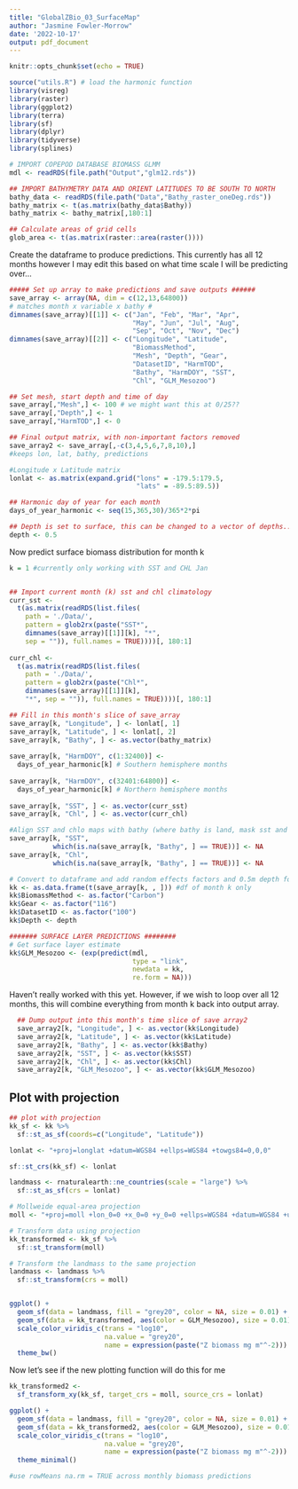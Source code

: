 ```yaml
---
title: "GlobalZBio_03_SurfaceMap"
author: "Jasmine Fowler-Morrow"
date: '2022-10-17'
output: pdf_document
---
```


```r
knitr::opts_chunk$set(echo = TRUE)
```



```r
source("utils.R") # load the harmonic function
library(visreg)
library(raster)
library(ggplot2)
library(terra)
library(sf)
library(dplyr)
library(tidyverse)
library(splines)

# IMPORT COPEPOD DATABASE BIOMASS GLMM
mdl <- readRDS(file.path("Output","glm12.rds"))
```



```r
## IMPORT BATHYMETRY DATA AND ORIENT LATITUDES TO BE SOUTH TO NORTH
bathy_data <- readRDS(file.path("Data","Bathy_raster_oneDeg.rds"))
bathy_matrix <- t(as.matrix(bathy_data$Bathy))
bathy_matrix <- bathy_matrix[,180:1]

## Calculate areas of grid cells
glob_area <- t(as.matrix(raster::area(raster())))
```


Create the dataframe to produce predictions. This currently has all 12 months however I may edit this based on what time scale I will be predicting over...

```r
##### Set up array to make predictions and save outputs ######
save_array <- array(NA, dim = c(12,13,64800)) 
# matches month x variable x bathy #
dimnames(save_array)[[1]] <- c("Jan", "Feb", "Mar", "Apr", 
                               "May", "Jun", "Jul", "Aug", 
                               "Sep", "Oct", "Nov", "Dec")
dimnames(save_array)[[2]] <- c("Longitude", "Latitude", 
                               "BiomassMethod", 
                               "Mesh", "Depth", "Gear", 
                               "DatasetID", "HarmTOD", 
                               "Bathy", "HarmDOY", "SST", 
                               "Chl", "GLM_Mesozoo")

## Set mesh, start depth and time of day
save_array[,"Mesh",] <- 100 # we might want this at 0/25??
save_array[,"Depth",] <- 1
save_array[,"HarmTOD",] <- 0

## Final output matrix, with non-important factors removed
save_array2 <- save_array[,-c(3,4,5,6,7,8,10),] 
#keeps lon, lat, bathy, predictions

#Longitude x Latitude matrix
lonlat <- as.matrix(expand.grid("lons" = -179.5:179.5, 
                                "lats" = -89.5:89.5))

## Harmonic day of year for each month
days_of_year_harmonic <- seq(15,365,30)/365*2*pi

## Depth is set to surface, this can be changed to a vector of depths...
depth <- 0.5
```

Now predict surface biomass distribution for month k 

```r
k = 1 #currently only working with SST and CHL Jan


## Import current month (k) sst and chl climatology
curr_sst <- 
  t(as.matrix(readRDS(list.files(
    path = './Data/',
    pattern = glob2rx(paste("SST*", 
    dimnames(save_array)[[1]][k], "*", 
    sep = "")), full.names = TRUE))))[, 180:1]
  
curr_chl <- 
  t(as.matrix(readRDS(list.files(
    path = './Data/',
    pattern = glob2rx(paste("Chl*", 
    dimnames(save_array)[[1]][k], 
    "*", sep = "")), full.names = TRUE))))[, 180:1]

## Fill in this month's slice of save_array
save_array[k, "Longitude", ] <- lonlat[, 1]
save_array[k, "Latitude", ] <- lonlat[, 2]
save_array[k, "Bathy", ] <- as.vector(bathy_matrix)
  
save_array[k, "HarmDOY", c(1:32400)] <-
  days_of_year_harmonic[k] # Southern hemisphere months
  
save_array[k, "HarmDOY", c(32401:64800)] <-
  days_of_year_harmonic[k] # Northern hemisphere months
  
save_array[k, "SST", ] <- as.vector(curr_sst)
save_array[k, "Chl", ] <- as.vector(curr_chl)

#Align SST and chlo maps with bathy (where bathy is land, mask sst and chlo)
save_array[k, "SST", 
           which(is.na(save_array[k, "Bathy", ] == TRUE))] <- NA
save_array[k, "Chl", 
           which(is.na(save_array[k, "Bathy", ] == TRUE))] <- NA
```

```r
# Convert to dataframe and add random effects factors and 0.5m depth for glmm prediction
kk <- as.data.frame(t(save_array[k, , ])) #df of month k only 
kk$BiomassMethod <- as.factor("Carbon")
kk$Gear <- as.factor("116")
kk$DatasetID <- as.factor("100")
kk$Depth <- depth

####### SURFACE LAYER PREDICTIONS ########
# Get surface layer estimate
kk$GLM_Mesozoo <- (exp(predict(mdl,
                               type = "link",
                               newdata = kk,
                               re.form = NA))) 
```

Haven't really worked with this yet. However, if we wish to loop over all 12 months, this will combine everything from month k back into output array.

```r
  ## Dump output into this month's time slice of save array2
  save_array2[k, "Longitude", ] <- as.vector(kk$Longitude)
  save_array2[k, "Latitude", ] <- as.vector(kk$Latitude)
  save_array2[k, "Bathy", ] <- as.vector(kk$Bathy)
  save_array2[k, "SST", ] <- as.vector(kk$SST)
  save_array2[k, "Chl", ] <- as.vector(kk$Chl)
  save_array2[k, "GLM_Mesozoo", ] <- as.vector(kk$GLM_Mesozoo)
```


## Plot with projection 
```r
## plot with projection 
kk_sf <- kk %>%
  sf::st_as_sf(coords=c("Longitude", "Latitude"))

lonlat <- "+proj=longlat +datum=WGS84 +ellps=WGS84 +towgs84=0,0,0"

sf::st_crs(kk_sf) <- lonlat

landmass <- rnaturalearth::ne_countries(scale = "large") %>% 
  sf::st_as_sf(crs = lonlat)

# Mollweide equal-area projection
moll <- "+proj=moll +lon_0=0 +x_0=0 +y_0=0 +ellps=WGS84 +datum=WGS84 +units=m no_defs" 

# Transform data using projection
kk_transformed <- kk_sf %>%
  sf::st_transform(moll)

# Transform the landmass to the same projection
landmass <- landmass %>% 
  sf::st_transform(crs = moll)


ggplot() + 
  geom_sf(data = landmass, fill = "grey20", color = NA, size = 0.01) +
  geom_sf(data = kk_transformed, aes(color = GLM_Mesozoo), size = 0.01) +
  scale_color_viridis_c(trans = "log10",
                        na.value = "grey20",
                        name = expression(paste("Z biomass mg m"^-2))) +
  theme_bw() 
```
Now let's see if the new plotting function will do this for me

```r

kk_transformed2 <- 
  sf_transform_xy(kk_sf, target_crs = moll, source_crs = lonlat)

ggplot() + 
  geom_sf(data = landmass, fill = "grey20", color = NA, size = 0.01) +
  geom_sf(data = kk_transformed2, aes(color = GLM_Mesozoo), size = 0.01) +
  scale_color_viridis_c(trans = "log10",
                        na.value = "grey20",
                        name = expression(paste("Z biomass mg m"^-2))) +
  theme_minimal()

```


```r
#use rowMeans na.rm = TRUE across monthly biomass predictions 
```

